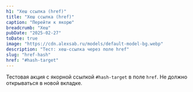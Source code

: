 ```yaml
---
h1: "Хеш ссылка (href)"
title: "Хеш ссылка (href)"
caption: "Перейти к якорю"
breadcrumb: "Хеш"
pubDate: "2025-02-27"
toDate: true
image: "https://cdn.alexsab.ru/models/default-model-bg.webp"
description: "Тест: хеш-ссылка через поле href"
slug: "href-hash"
href: "#hash-target"
---
```


Тестовая акция с якорной ссылкой `#hash-target` в поле `href`. Не должно открываться в новой вкладке.

